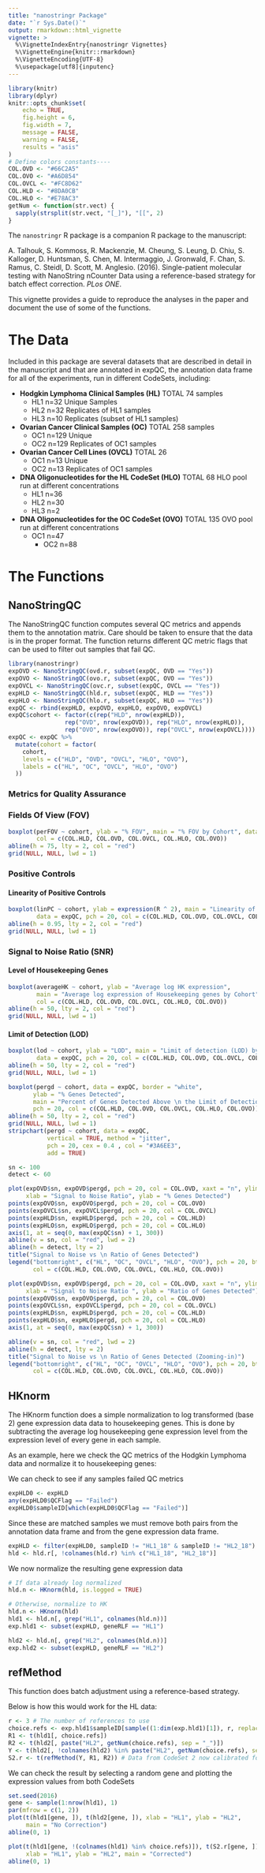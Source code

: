 ```yaml
---
title: "nanostringr Package"
date: "`r Sys.Date()`"
output: rmarkdown::html_vignette
vignette: >
  %\VignetteIndexEntry{nanostringr Vignettes}
  %\VignetteEngine{knitr::rmarkdown}
  %\VignetteEncoding{UTF-8}
  %\usepackage[utf8]{inputenc}
---
```


```r
library(knitr)
library(dplyr)
knitr::opts_chunk$set(
	echo = TRUE,
	fig.height = 6,
	fig.width = 7,
	message = FALSE,
	warning = FALSE,
	results = "asis"
)
# Define colors constants----
COL.OVD <- "#66C2A5"
COL.OVO <- "#A6D854"
COL.OVCL <- "#FC8D62"
COL.HLD <- "#8DA0CB"
COL.HLO <- "#E78AC3"
getNum <- function(str.vect) {
  sapply(strsplit(str.vect, "[_]"), "[[", 2)
}
```

The `nanostringr` R package is a companion R package to the manuscript:

A. Talhouk, S. Kommoss, R. Mackenzie, M. Cheung, S. Leung, D. Chiu, S. Kalloger, D. Huntsman, S. Chen, M. Intermaggio, J. Gronwald, F. Chan, S. Ramus, C. Steidl, D. Scott, M. Anglesio. (2016). Single-patient molecular testing with NanoString nCounter Data using a reference-based strategy for batch effect correction. *PLos ONE*.

This vignette provides a guide to reproduce the analyses in the paper and document the use of some of the functions.

# The Data
Included in this package are several datasets that are described in detail in the manuscript and that are annotated in expQC, the annotation data frame for all of the experiments, run in different CodeSets, including:

- **Hodgkin Lymphoma Clinical Samples (HL)** 	TOTAL 	74 samples	
    - HL1	n=32	Unique Samples
    - HL2	n=32	Replicates of HL1 samples
    - HL3	n=10	Replicates (subset of HL1 samples)

- **Ovarian Cancer Clinical Samples (OC)**		TOTAL	258	samples
    - OC1	n=129	Unique
    - OC2	n=129	Replicates of OC1 samples
	    
- **Ovarian Cancer Cell Lines (OVCL)**	TOTAL	26 
    - OC1	n=13	Unique
    - OC2	n=13	Replicates of OC1 samples
	
- **DNA Oligonucleotides for the HL CodeSet (HLO)**	TOTAL	68 HLO pool run at different concentrations
    - HL1	n=36	
    - HL2	n=30	
    - HL3	n=2	
    
- **DNA Oligonucleotides for the OC CodeSet (OVO)**		TOTAL	135	OVO pool run at different concentrations
    - OC1	n=47	
	  - OC2	n=88	

# The Functions

## NanoStringQC

The NanoStringQC function computes several QC metrics and appends them to the annotation matrix. Care should be taken to ensure that the data is in the proper format. The function returns different QC metric flags that can be used to filter out samples that fail QC.

```r
library(nanostringr)
expOVD <- NanoStringQC(ovd.r, subset(expQC, OVD == "Yes"))
expOVO <- NanoStringQC(ovo.r, subset(expQC, OVO == "Yes"))
expOVCL <- NanoStringQC(ovc.r, subset(expQC, OVCL == "Yes"))
expHLD <- NanoStringQC(hld.r, subset(expQC, HLD == "Yes"))
expHLO <- NanoStringQC(hlo.r, subset(expQC, HLO == "Yes"))
expQC <- rbind(expHLD, expOVD, expHLO, expOVO, expOVCL)
expQC$cohort <- factor(c(rep("HLD", nrow(expHLD)), 
                rep("OVD", nrow(expOVD)), rep("HLO", nrow(expHLO)),
                rep("OVO", nrow(expOVO)), rep("OVCL", nrow(expOVCL))))
expQC <- expQC %>%
  mutate(cohort = factor(
    cohort,
    levels = c("HLD", "OVD", "OVCL", "HLO", "OVO"),
    labels = c("HL", "OC", "OVCL", "HLO", "OVO")
  ))
```

### Metrics for Quality Assurance

### Fields Of View (FOV) 

```r
boxplot(perFOV ~ cohort, ylab = "% FOV", main = "% FOV by Cohort", data = expQC, pch = 20,
        col = c(COL.HLD, COL.OVD, COL.OVCL, COL.HLO, COL.OVO))
abline(h = 75, lty = 2, col = "red")
grid(NULL, NULL, lwd = 1)
```

### Positive Controls
    
#### Linearity of Positive Controls

```r
boxplot(linPC ~ cohort, ylab = expression(R ^ 2), main = "Linearity of Positive Controls by Cohort",
        data = expQC, pch = 20, col = c(COL.HLD, COL.OVD, COL.OVCL, COL.HLO, COL.OVO), ylim = c(0, 1))
abline(h = 0.95, lty = 2, col = "red")
grid(NULL, NULL, lwd = 1)
```

### Signal to Noise Ratio (SNR)

#### Level of Housekeeping Genes

```r
boxplot(averageHK ~ cohort, ylab = "Average log HK expression",
        main = "Average log expression of Housekeeping genes by Cohort", data = expQC, pch = 20,
        col = c(COL.HLD, COL.OVD, COL.OVCL, COL.HLO, COL.OVO))
abline(h = 50, lty = 2, col = "red")
grid(NULL, NULL, lwd = 1)
```

#### Limit of Detection (LOD)

```r
boxplot(lod ~ cohort, ylab = "LOD", main = "Limit of detection (LOD) by Cohort",
        data = expQC, pch = 20, col = c(COL.HLD, COL.OVD, COL.OVCL, COL.HLO, COL.OVO))
abline(h = 50, lty = 2, col = "red")
grid(NULL, NULL, lwd = 1)
```

```r
boxplot(pergd ~ cohort, data = expQC, border = "white",
       ylab = "% Genes Detected", 
       main = "Percent of Genes Detected Above \n the Limit of Detection", 
       pch = 20, col = c(COL.HLD, COL.OVD, COL.OVCL, COL.HLO, COL.OVO))
abline(h = 50, lty = 2, col = "red")
grid(NULL, NULL, lwd = 1)
stripchart(pergd ~ cohort, data = expQC, 
           vertical = TRUE, method = "jitter",  
           pch = 20, cex = 0.4 , col = "#3A6EE3", 
           add = TRUE) 
```

```r
sn <- 100
detect <- 60

plot(expOVD$sn, expOVD$pergd, pch = 20, col = COL.OVD, xaxt = "n", ylim = c(0, 100), xlim = range(expOVD$sn),
     xlab = "Signal to Noise Ratio", ylab = "% Genes Detected")
points(expOVO$sn, expOVO$pergd, pch = 20, col = COL.OVO)
points(expOVCL$sn, expOVCL$pergd, pch = 20, col = COL.OVCL)
points(expHLD$sn, expHLD$pergd, pch = 20, col = COL.HLD)
points(expHLO$sn, expHLO$pergd, pch = 20, col = COL.HLO)
axis(1, at = seq(0, max(expQC$sn) + 1, 300))
abline(v = sn, col = "red", lwd = 2)
abline(h = detect, lty = 2)
title("Signal to Noise vs \n Ratio of Genes Detected")
legend("bottomright", c("HL", "OC", "OVCL", "HLO", "OVO"), pch = 20, bty = 'n',
       col = c(COL.HLD, COL.OVD, COL.OVCL, COL.HLO, COL.OVO))
```

```r
plot(expOVD$sn, expOVD$pergd, pch = 20, col = COL.OVD, xaxt = "n", ylim = c(0, 100), xlim = c(0, 6000),
     xlab = "Signal to Noise Ratio ", ylab = "Ratio of Genes Detected")
points(expOVO$sn, expOVO$pergd, pch = 20, col = COL.OVO)
points(expOVCL$sn, expOVCL$pergd, pch = 20, col = COL.OVCL)
points(expHLD$sn, expHLD$pergd, pch = 20, col = COL.HLD)
points(expHLO$sn, expHLO$pergd, pch = 20, col = COL.HLO)
axis(1, at = seq(0, max(expQC$sn) + 1, 300))

abline(v = sn, col = "red", lwd = 2)
abline(h = detect, lty = 2)
title("Signal to Noise vs \n Ratio of Genes Detected (Zooming-in)")
legend("bottomright", c("HL", "OC", "OVCL", "HLO", "OVO"), pch = 20, bty = 'n',
       col = c(COL.HLD, COL.OVD, COL.OVCL, COL.HLO, COL.OVO))
```

## HKnorm

The HKnorm function does a simple normalization to log transformed (base 2) gene expression data data to housekeeping genes. This is done by subtracting the average log housekeeping gene expression level from the expression level of every gene in each sample.

As an example, here we check the QC metrics of the Hodgkin Lymphoma data and normalize it to housekeeping genes:

We can check to see if any samples failed QC metrics

```r
expHLD0 <- expHLD
any(expHLD0$QCFlag == "Failed")
expHLD0$sampleID[which(expHLD0$QCFlag == "Failed")]
```

Since these are matched samples we must remove both pairs from the annotation data frame and from the gene expression data frame.

```r
expHLD <- filter(expHLD0, sampleID != "HL1_18" & sampleID != "HL2_18")
hld <- hld.r[, !colnames(hld.r) %in% c("HL1_18", "HL2_18")]
```

We now normalize the resulting gene expression data

```r
# If data already log normalized
hld.n <- HKnorm(hld, is.logged = TRUE)

# Otherwise, normalize to HK 
hld.n <- HKnorm(hld)
hld1 <- hld.n[, grep("HL1", colnames(hld.n))]
exp.hld1 <- subset(expHLD, geneRLF == "HL1")

hld2 <- hld.n[, grep("HL2", colnames(hld.n))]
exp.hld2 <- subset(expHLD, geneRLF == "HL2")
```

## refMethod

This function does batch adjustment using a reference-based strategy. 

Below is how this would work for the HL data:

```r
r <- 3 # The number of references to use
choice.refs <- exp.hld1$sampleID[sample((1:dim(exp.hld1)[1]), r, replace = F)] # select reference samples randomly
R1 <- t(hld1[, choice.refs])
R2 <- t(hld2[, paste("HL2", getNum(choice.refs), sep = "_")])
Y <- t(hld2[, !colnames(hld2) %in% paste("HL2", getNum(choice.refs), sep = "_")])
S2.r <- t(refMethod(Y, R1, R2)) # Data from CodeSet 2 now calibrated for CodeSet 1
```

We can check the result by selecting a random gene and plotting the expression values from both CodeSets

```r
set.seed(2016)
gene <- sample(1:nrow(hld1), 1)
par(mfrow = c(1, 2))
plot(t(hld1[gene, ]), t(hld2[gene, ]), xlab = "HL1", ylab = "HL2",
     main = "No Correction")
abline(0, 1)

plot(t(hld1[gene, !(colnames(hld1) %in% choice.refs)]), t(S2.r[gene, ]),
     xlab = "HL1", ylab = "HL2", main = "Corrected")
abline(0, 1)
```

<!-- # Downstream Analysis -->

<!-- In the previous analysis we compared the gene expression value of an individual gene. Below is the impact on a downstream analysis. We use the HL prognostic model as an example. For additional information on this model, the reader is referred to the [paper](http://journals.plos.org/plosone/article?id=10.1371/journal.pone.0153844). -->

<!-- ```{r downstream_analysis} -->
<!-- library(CHL26predictor) -->

<!-- # We select the genes that are used in the model -->
<!-- CHL26.HL1.exprs <- hld.n[rownames(hld.n) %in% CHL26.model.coef.df$geneName, -->
<!--                          grep("HL1", colnames(hld.n))] + log(1000, 2) -->
<!-- CHL26.HL2.exprs <- hld.n[rownames(hld.n) %in% CHL26.model.coef.df$geneName, -->
<!--                          grep("HL2", colnames(hld.n))] + log(1000, 2) -->

<!-- # This is the threshold -->
<!-- risk.thres <- 0.6235 -->
<!-- n <- dim(CHL26.HL1.exprs)[2] -->

<!-- # We compute the risk scores in each CodeSet -->
<!-- scores.df1 <- get_CHL26_scores(as.matrix(CHL26.HL1.exprs)) -->
<!-- scores.df2 <- get_CHL26_scores(as.matrix(CHL26.HL2.exprs)) -->

<!-- scores.risk.df1 <- scores.df1 %>% -->
<!--   mutate(riskClass = ifelse(score >= risk.thres, "High", "Low")) -->

<!-- scores.risk.df2 <- scores.df2 %>% -->
<!--   mutate(riskClass = ifelse(score >= risk.thres, "High", "Low")) -->

<!-- # We assess how many cases are misclassified -->
<!-- tabRisk <- table(scores.risk.df1$riskClass, scores.risk.df2$riskClass) -->
<!-- ind.mis <- which(scores.risk.df1$riskClass != scores.risk.df2$riskClass) -->

<!-- mis <- n - sum(diag(tabRisk)) -->
<!-- ``` -->

<!-- ```{r RawScores, message = FALSE, echo = FALSE, warning = FALSE} -->
<!-- CCplot(scores.risk.df1$score, scores.risk.df2$score, Ptype = "scatter", -->
<!--        xrange = range(scores.df1$score), yrange = range(scores.df2$score), -->
<!--        xlabel = "HL1", ylabel = "HL2", subtitle = "Scores without Batch Adjustment") -->
<!-- abline(h = risk.thres, col = 2, lty = 1) -->
<!-- text(0.7, 0.58, paste("Misclassified:", mis), col = "red") -->
<!-- points(scores.risk.df1$score[ind.mis], scores.risk.df2$score[ind.mis], col = "red") -->
<!-- ``` -->

<!-- ```{r BootStrapped, message = FALSE, echo = FALSE, warning = FALSE, cache = TRUE} -->
<!-- set.seed(40) -->
<!-- r <- 3  # Number of reference samples -->
<!-- nB <- 1500  # of bootstrap samples -->
<!-- nth <- 1000 -->
<!-- misCount <- rep(0, nB) -->
<!-- ind.mis.count <- rep(0, nB) -->
<!-- Cmetrix <- matrix(0, nrow = nB, ncol = 3) -->

<!-- for (i in 1:nB) { -->
<!--   choice.refs <- exp.hld1$sampleID[sample((1:dim(exp.hld1)[1]), r, replace = F)]  # select reference samples randomly -->
<!--   DSR1 <- t(hld1[, choice.refs] + log2(1000)) -->
<!--   DSR2 <- t(hld2[, paste("HL2", getNum(choice.refs), sep = "_")] + log2(1000)) -->
<!--   DSY <- t(hld2[, !colnames(hld2) %in% paste("HL2", getNum(choice.refs), sep = "_")] + log2(1000)) -->

<!--   DSS2.r <- t(refMethod(DSY, DSR1, DSR2)) -->

<!--   CHL26.HL2.r.SS.exprs <- DSS2.r[rownames(DSS2.r) %in% CHL26.model.coef.df$geneName, ] -->
<!--   scores.ss.df2.r <- get_CHL26_scores(as.matrix(CHL26.HL2.r.SS.exprs)) -->
<!--   scores.risk.ss.df2.r <- scores.ss.df2.r %>% -->
<!--     mutate(riskClass = ifelse(score >= risk.thres, "High", "Low")) -->
<!--   ndx2.r <- substring(scores.df1$sampleID, 5) %in% substring(scores.ss.df2.r$sampleID, 5) -->
<!--   misCount[i] <- (n - r) - sum(diag(table(scores.risk.df1$riskClass[ndx2.r], -->
<!--                                           scores.risk.ss.df2.r$riskClass))) -->
<!--   ind.mis.t <- scores.risk.ss.df2.r$sampleID[which(scores.risk.df1$riskClass[ndx2.r] != scores.risk.ss.df2.r$riskClass)] -->

<!--   ind.mis.count[i] <- (sum(ind.mis.t %in% c("HL2_30", "HL2_32")) == misCount[i]) -->

<!--   Cmetrix[i, ] <- CCplot(scores.df1$score[ndx2.r], scores.risk.ss.df2.r$score, metrics = TRUE) -->

<!--   if (i %% nth == 0) { -->
<!--     CCplot(scores.df1$score[ndx2.r], scores.risk.ss.df2.r$score, Ptype = "scatter", -->
<!--            xrange = range(scores.df1$score), yrange = range(scores.df2$score), -->
<!--            xlabel = "HL1", ylabel = "HL2") -->
<!--     abline(h = risk.thres, col = 2, lty = 1) -->
<!--     text(0.7, 0.58, paste("Misclassified:", misCount[i]), col = "red") -->
<!--   } -->
<!-- } -->
<!-- TotalMisCount <- table(misCount) / nB -->
<!-- Accuracy <- Cmetrix[, 2] -->
<!-- knitr::kable(data.frame(table(Accuracy))) -->
<!-- if (length(TotalMisCount) > 3) { -->
<!--   print("more than 3 misclassifications observed") -->
<!-- } -->
<!-- ``` -->

<!-- Another visualization to assess concordance correlation is the Bland-Altman plot or the MA plot: -->

<!-- ```{r MAplot, echo=FALSE} -->
<!-- Metrics <- CCplot(scores.risk.df1$score, scores.risk.df2$score, -->
<!--                   Ptype = "MAplot", -->
<!--                   xrange = range(scores.df1$score), -->
<!--                   yrange = range(scores.df2$score), -->
<!--                   xlabel = "HL1", ylabel = "HL2", metrics = TRUE) -->
<!-- knitr::kable(data.frame(Metrics)) -->
<!-- ``` -->
